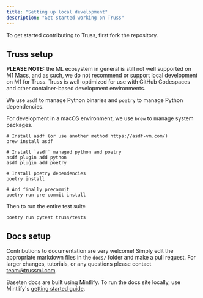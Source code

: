 ```yaml
---
title: "Setting up local development"
description: "Get started working on Truss"
---
```


To get started contributing to Truss, first fork the repository.

## Truss setup

**PLEASE NOTE:** the ML ecosystem in general is still not well supported on M1 Macs, and as such, we do not recommend or support local development on M1 for Truss. Truss is well-optimized for use with GitHub Codespaces and other container-based development environments.

We use `asdf` to manage Python binaries and `poetry` to manage Python dependencies.

For development in a macOS environment, we use `brew` to manage system packages.

```
# Install asdf (or use another method https://asdf-vm.com/)
brew install asdf

# Install `asdf` managed python and poetry
asdf plugin add python
asdf plugin add poetry

# Install poetry dependencies
poetry install

# And finally precommit
poetry run pre-commit install
```

Then to run the entire test suite

```
poetry run pytest truss/tests
```

## Docs setup

Contributions to documentation are very welcome! Simply edit the appropriate markdown files in the `docs/` folder and make a pull request. For larger changes, tutorials, or any questions please contact [team@trussml.com](mailto:team@trussml.com).

Baseten docs are built using Mintlify. To run the docs site locally, use Mintlify's [getting started guide](https://mintlify.com/docs/development).

